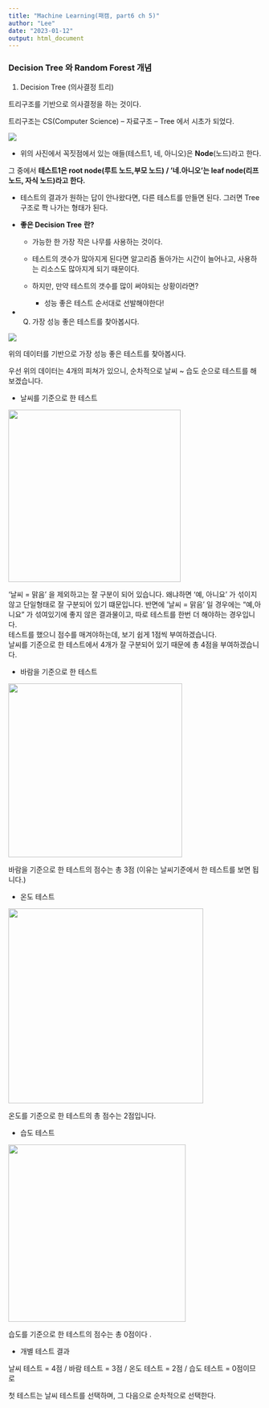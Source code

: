 ```yaml
---
title: "Machine Learning(패캠, part6 ch 5)"
author: "Lee"
date: "2023-01-12"
output: html_document
---
```


### Decision Tree 와 Random Forest 개념

1.  Decision Tree (의사결정 트리)

트리구조를 기반으로 의사결정을 하는 것이다.

트리구조는 CS(Computer Science) -- 자료구조 -- Tree 에서 시초가 되었다.

![](images/paste-D6236F9C.png)

-   위의 사진에서 꼭짓점에서 있는 애들(테스트1, 네, 아니오)은 **Node**(노드)라고 한다.

그 중에서 **테스트1은 root node(루트 노드,부모 노드) / '네.아니오'는 leaf node(리프 노드, 자식 노드)라고 한다.**

-   테스트의 결과가 원하는 답이 안나왔다면, 다른 테스트를 만들면 된다. 그러면 Tree 구조로 쫙 나가는 형태가 된다.

-   **좋은 Decision Tree** **란?**

    -   가능한 한 가장 작은 나무를 사용하는 것이다.

    -   테스트의 갯수가 많아지게 된다면 알고리즘 돌아가는 시간이 늘어나고, 사용하는 리소스도 많아지게 되기 때문이다.

    -   하지만, 만약 테스트의 갯수를 많이 써야되는 상황이라면?

        -   성능 좋은 테스트 순서대로 선발해야한다!

-   

    Q)  가장 성능 좋은 테스트를 찾아봅시다.

![](images/paste-10330449.png)

위의 데이터를 기반으로 가장 성능 좋은 테스트를 찾아봅시다.

우선 위의 데이터는 4개의 피쳐가 있으니, 순차적으로 날씨 \~ 습도 순으로 테스트를 해보겠습니다.

-   날씨를 기준으로 한 테스트

![](images/paste-29C4A97D.png){width="343"}

'날씨 = 맑음' 을 제외하고는 잘 구분이 되어 있습니다. 왜냐하면 '예, 아니요' 가 섞이지 않고 단일형태로 잘 구분되어 있기 떄문입니다. 반면에 '날씨 = 맑음' 일 경우에는 "예,아니요" 가 섞여있기에 좋지 않은 결과물이고, 따로 테스트를 한번 더 해야하는 경우입니다.\
테스트를 했으니 점수를 매겨야하는데, 보기 쉽게 1점씩 부여하겠습니다.\
날씨를 기준으로 한 테스트에서 4개가 잘 구분되어 있기 때문에 총 4점을 부여하겠습니다.

-   바람을 기준으로 한 테스트

![](images/paste-49D18493.png){width="346"}

바람을 기준으로 한 테스트의 점수는 총 3점 (이유는 날씨기준에서 한 테스트를 보면 됩니다.)

-   온도 테스트

![](images/paste-290485BB.png){width="388"}

온도를 기준으로 한 테스트의 총 점수는 2점입니다.

-   습도 테스트

![](images/paste-F4D357C4.png){width="353"}

습도를 기준으로 한 테스트의 점수는 총 0점이다 .

-   개별 테스트 결과

날씨 테스트 = 4점 / 바람 테스트 = 3점 / 온도 테스트 = 2점 / 습도 테스트 = 0점이므로

첫 테스트는 날씨 테스트를 선택하며, 그 다음으로 순차적으로 선택한다.

